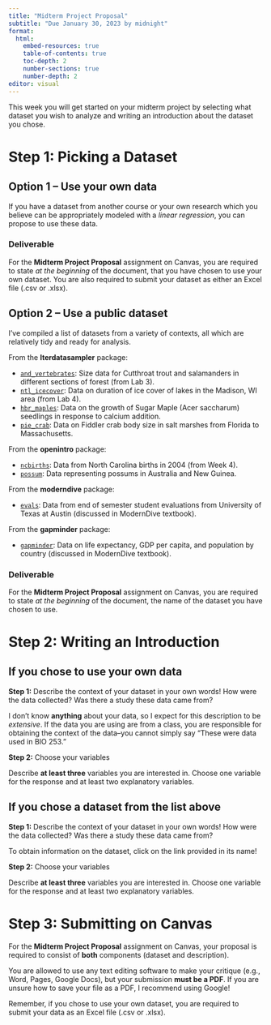 ```yaml
---
title: "Midterm Project Proposal"
subtitle: "Due January 30, 2023 by midnight"
format: 
  html:
    embed-resources: true
    table-of-contents: true
    toc-depth: 2
    number-sections: true
    number-depth: 2
editor: visual
---
```


This week you will get started on your midterm project by selecting what dataset you wish to analyze and writing an introduction about the dataset you chose.

# Step 1: Picking a Dataset

## Option 1 -- Use your own data

If you have a dataset from another course or your own research which you believe can be appropriately modeled with a *linear regression*, you can propose to use these data.

### Deliverable

For the **Midterm Project Proposal** assignment on Canvas, you are required to state *at the beginning* of the document, that you have chosen to use your own dataset. You are also required to submit your dataset as either an Excel file (.csv or .xlsx).

## Option 2 -- Use a public dataset

I've compiled a list of datasets from a variety of contexts, all which are relatively tidy and ready for analysis.

From the **lterdatasampler** package:

-   [`and_vertebrates`](https://lter.github.io/lterdatasampler/articles/and_vertebrates_vignette.html): Size data for Cutthroat trout and salamanders in different sections of forest (from Lab 3).
-   [`ntl_icecover`](https://lter.github.io/lterdatasampler/articles/ntl_icecover_vignette.html): Data on duration of ice cover of lakes in the Madison, WI area (from Lab 4).
-   [`hbr_maples`](https://lter.github.io/lterdatasampler/articles/hbr_maples_vignette.html): Data on the growth of Sugar Maple (Acer saccharum) seedlings in response to calcium addition.
-   [`pie_crab`](https://lter.github.io/lterdatasampler/articles/pie_crab_vignette.html): Data on Fiddler crab body size in salt marshes from Florida to Massachusetts.

From the **openintro** package:

-   [`ncbirths`](https://www.openintro.org/data/index.php?data=ncbirths): Data from North Carolina births in 2004 (from Week 4).
-   [`possum`](https://www.openintro.org/data/index.php?data=possum): Data representing possums in Australia and New Guinea.

From the **moderndive** package:

-   [`evals`](https://moderndive.github.io/moderndive/reference/evals.html): Data from end of semester student evaluations from University of Texas at Austin (discussed in ModernDive textbook).

From the **gapminder** package:

-   [`gapminder`](https://cran.r-project.org/web/packages/gapminder/readme/README.html): Data on life expectancy, GDP per capita, and population by country (discussed in ModernDive textbook).

### Deliverable

For the **Midterm Project Proposal** assignment on Canvas, you are required to state *at the beginning* of the document, the name of the dataset you have chosen to use.

# Step 2: Writing an Introduction

## If you chose to use your own data

**Step 1:** Describe the context of your dataset in your own words! How were the data collected? Was there a study these data came from?

I don't know **anything** about your data, so I expect for this description to be *extensive*. If the data you are using are from a class, you are responsible for obtaining the context of the data--you cannot simply say "These were data used in BIO 253."

**Step 2:** Choose your variables

Describe **at least three** variables you are interested in. Choose one variable for the response and at least two explanatory variables.

## If you chose a dataset from the list above

**Step 1:** Describe the context of your dataset in your own words! How were the data collected? Was there a study these data came from?

::: callout-tip
To obtain information on the dataset, click on the link provided in its name!
:::

**Step 2:** Choose your variables

Describe **at least three** variables you are interested in. Choose one variable for the response and at least two explanatory variables.

# Step 3: Submitting on Canvas

For the **Midterm Project Proposal** assignment on Canvas, your proposal is required to consist of **both** components (dataset and description).

You are allowed to use any text editing software to make your critique (e.g., Word, Pages, Google Docs), but your submission **must be a PDF**. If you are unsure how to save your file as a PDF, I recommend using Google!

::: callout-caution
Remember, if you chose to use your own dataset, you are required to submit your data as an Excel file (.csv or .xlsx).
:::
